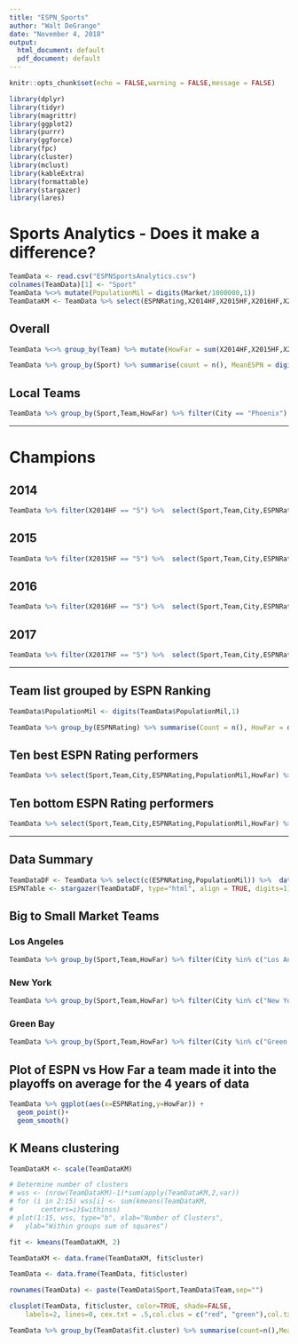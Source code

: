 ```yaml
---
title: "ESPN_Sports"
author: "Walt DeGrange"
date: "November 4, 2018"
output:
  html_document: default
  pdf_document: default
---
```


```r
knitr::opts_chunk$set(echo = FALSE,warning = FALSE,message = FALSE)
```

```r
library(dplyr)
library(tidyr)
library(magrittr)
library(ggplot2)
library(purrr)
library(ggforce)
library(fpc)
library(cluster) 
library(mclust)
library(kableExtra)
library(formattable)
library(stargazer)
library(lares)
```

# Sports Analytics - Does it make a difference?

```r
TeamData <- read.csv("ESPNSportsAnalytics.csv")
colnames(TeamData)[1] <- "Sport"
TeamData %<>% mutate(PopulationMil = digits(Market/1000000,1))
TeamDataKM <- TeamData %>% select(ESPNRating,X2014HF,X2015HF,X2016HF,X2017HF,Market)

```

## Overall
```r
TeamData %<>% group_by(Team) %>% mutate(HowFar = sum(X2014HF,X2015HF,X2016HF,X2017HF)/4)

TeamData %>% group_by(Sport) %>% summarise(count = n(), MeanESPN = digits(mean(ESPNRating),1), StdESPN = digits(sd(ESPNRating),1)) %>% kable() %>% kable_styling(c("striped","condensed"), full_width = F) %>% column_spec(column = 1:2, color = "black")
```


## Local Teams

```r

TeamData %>% group_by(Sport,Team,HowFar) %>% filter(City == "Phoenix") %>%  summarise(count = n(), ESPN = (ESPNRating)) %>% select(Team,ESPN,HowFar) %>% kable() %>% kable_styling(c("striped","condensed"), full_width = F) %>% column_spec(column = 1:2, color = "black")


```

_____

# Champions

## 2014

```r
TeamData %>% filter(X2014HF == "5") %>%  select(Sport,Team,City,ESPNRating,PopulationMil) %>%  arrange(Sport) %>% head(10) %>%  kable() %>% kable_styling(c("striped","condensed"), full_width = F) %>% column_spec(column = 1:2, color = "black")
```

## 2015

```r
TeamData %>% filter(X2015HF == "5") %>%  select(Sport,Team,City,ESPNRating,PopulationMil) %>%  arrange(Sport) %>% head(10) %>%  kable() %>% kable_styling(c("striped","condensed"), full_width = F) %>% column_spec(column = 1:2, color = "black")
```

## 2016

```r
TeamData %>% filter(X2016HF == "5") %>%  select(Sport,Team,City,ESPNRating,PopulationMil) %>%  arrange(Sport) %>% head(10) %>%  kable() %>% kable_styling(c("striped","condensed"), full_width = F) %>% column_spec(column = 1:2, color = "black")
```


## 2017

```r
TeamData %>% filter(X2017HF == "5") %>%  select(Sport,Team,City,ESPNRating,PopulationMil) %>%  arrange(Sport) %>% head(10) %>%  kable() %>% kable_styling(c("striped","condensed"), full_width = F) %>% column_spec(column = 1:2, color = "black")
```

_____

## Team list grouped by ESPN Ranking

```r

TeamData$PopulationMil <- digits(TeamData$PopulationMil,1)

TeamData %>% group_by(ESPNRating) %>% summarise(Count = n(), HowFar = digits(sum(X2014HF,X2015HF,X2016HF,X2017HF)/(4*n()),1), MeanPop = digits(mean(PopulationMil),1)) %>% kable() %>% kable_styling(c("striped","condensed"), full_width = F) %>% column_spec(column = 1:2, color = "black")
```


## Ten best ESPN Rating performers
```r
TeamData %>% select(Sport,Team,City,ESPNRating,PopulationMil,HowFar) %>% arrange(-HowFar) %>% head(10, ESPNRating)  %>% kable() %>% kable_styling(c("striped","condensed"), full_width = F) %>% column_spec(column = 1:2, color = "black")

```
\medskip

## Ten bottom ESPN Rating performers
```r

TeamData %>% select(Sport,Team,City,ESPNRating,PopulationMil,HowFar) %>%  arrange(-ESPNRating,HowFar) %>% head(10) %>%  kable() %>% kable_styling(c("striped","condensed"), full_width = F) %>% column_spec(column = 1:2, color = "black")
```
____

## Data Summary

```r
TeamDataDF <- TeamData %>% select(c(ESPNRating,PopulationMil)) %>%  data.frame()
ESPNTable <- stargazer(TeamDataDF, type="html", align = TRUE, digits=1)
```


## Big to Small Market Teams
### Los Angeles
```r

TeamData %>% group_by(Sport,Team,HowFar) %>% filter(City %in% c("Los Angeles","Anaheim")) %>%  summarise(count = n(), ESPN = (ESPNRating)) %>% select(Team,ESPN,HowFar) %>% kable() %>% kable_styling(c("striped","condensed"), full_width = F) %>% column_spec(column = 1:2, color = "black")


```
### New York
```r
TeamData %>% group_by(Sport,Team,HowFar) %>% filter(City %in% c("New York")) %>%  summarise(count = n(), ESPN = (ESPNRating)) %>% select(Team,ESPN,HowFar) %>% kable() %>% kable_styling(c("striped","condensed"), full_width = F) %>% column_spec(column = 1:2, color = "black")


```
### Green Bay
```r
TeamData %>% group_by(Sport,Team,HowFar) %>% filter(City %in% c("Green Bay")) %>%  summarise(count = n(), ESPN = (ESPNRating)) %>% select(Team,ESPN,HowFar) %>% kable() %>% kable_styling(c("striped","condensed"), full_width = F) %>% column_spec(column = 1:2, color = "black")
```

## Plot of ESPN vs How Far a team made it into the playoffs on average for the 4 years of data

```r

TeamData %>% ggplot(aes(x=ESPNRating,y=HowFar)) +
  geom_point()+
  geom_smooth()


```

## K Means clustering

```r

TeamDataKM <- scale(TeamDataKM)

# Determine number of clusters
# wss <- (nrow(TeamDataKM)-1)*sum(apply(TeamDataKM,2,var))
# for (i in 2:15) wss[i] <- sum(kmeans(TeamDataKM,
#   	centers=i)$withinss)
# plot(1:15, wss, type="b", xlab="Number of Clusters",
#   ylab="Within groups sum of squares")

fit <- kmeans(TeamDataKM, 2)

TeamDataKM <- data.frame(TeamDataKM, fit$cluster)

TeamData <- data.frame(TeamData, fit$cluster)

rownames(TeamData) <- paste(TeamData$Sport,TeamData$Team,sep="")

clusplot(TeamData, fit$cluster, color=TRUE, shade=FALSE, 
  	labels=2, lines=0, cex.txt = .5,col.clus = c("red", "green"),col.txt = c("black", "black"))

TeamData %>% group_by(TeamData$fit.cluster) %>% summarise(count=n(),MeanX2014HF = digits(mean(X2014HF),1),MeanX2015HF = digits(mean(X2015HF),1),MeanX2016HF = digits(mean(X2016HF),1),MeanX2017HF = digits(mean(X2017HF),1),MeanPopulation = digits(mean(PopulationMil),1),MeanESPNRating = digits(mean(ESPNRating),1)) %>% kable() %>% kable_styling(c("striped","condensed"), full_width = F) %>% column_spec(column = 1:2, color = "black")
```

